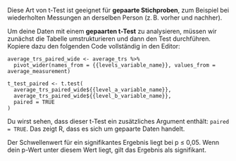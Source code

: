 Diese Art von t-Test ist geeignet für **gepaarte Stichproben**, zum Beispiel bei wiederholten Messungen an derselben Person (z. B. vorher und nachher).

Um deine Daten mit einem **gepaarten t-Test** zu analysieren, müssen wir zunächst die Tabelle umstrukturieren und dann den Test durchführen.  
Kopiere dazu den folgenden Code vollständig in den Editor:
        
  ```
  average_trs_paired_wide <- average_trs %>%
    pivot_wider(names_from = {{levels_variable_name}}, values_from = average_measurement)
            
  t_test_paired <- t.test(
    average_trs_paired_wide${{level_a_variable_name}},
    average_trs_paired_wide${{level_b_variable_name}},
    paired = TRUE
  )
  ```
        
Du wirst sehen, dass dieser t-Test ein zusätzliches Argument enthält: `paired = TRUE`.
Das zeigt R, dass es sich um gepaarte Daten handelt.

Der Schwellenwert für ein signifikantes Ergebnis liegt bei p ≤ 0,05.
Wenn dein p-Wert unter diesem Wert liegt, gilt das Ergebnis als signifikant.